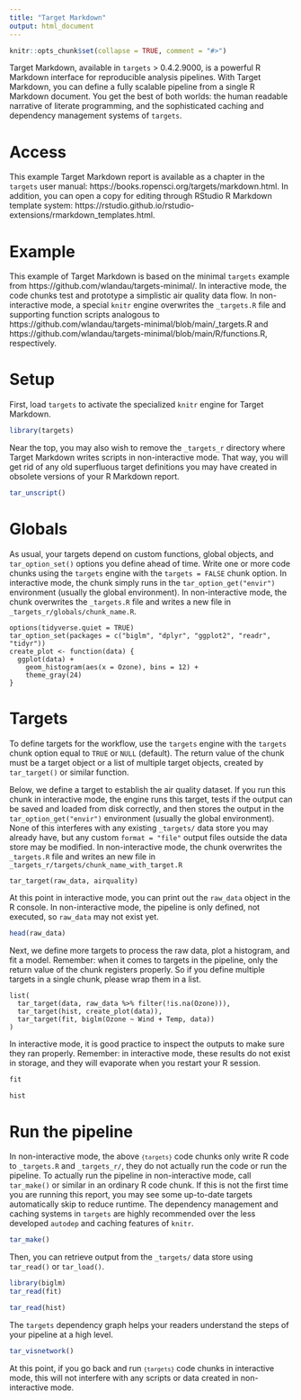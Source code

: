 ```yaml
---
title: "Target Markdown"
output: html_document
---
```


```r
knitr::opts_chunk$set(collapse = TRUE, comment = "#>")
```

Target Markdown, available in `targets` > 0.4.2.9000, is a powerful R Markdown interface for reproducible analysis pipelines. With Target Markdown, you can define a fully scalable pipeline from a single R Markdown document. You get the best of both worlds: the human readable narrative of literate programming, and the sophisticated caching and dependency management systems of `targets`.

# Access

This example Target Markdown report is available as a chapter in the `targets` user manual: https://books.ropensci.org/targets/markdown.html. In addition, you can open a copy for editing through RStudio R Markdown template system: https://rstudio.github.io/rstudio-extensions/rmarkdown_templates.html.

# Example

This example of Target Markdown is based on the minimal `targets` example from https://github.com/wlandau/targets-minimal/. In interactive mode, the code chunks test and prototype a simplistic air quality data flow. In non-interactive mode, a special `knitr` engine overwrites the `_targets.R` file and supporting function scripts analogous to https://github.com/wlandau/targets-minimal/blob/main/_targets.R and https://github.com/wlandau/targets-minimal/blob/main/R/functions.R, respectively. 

# Setup

First, load `targets` to activate the specialized `knitr` engine for Target Markdown.

```r
library(targets)
```

Near the top, you may also wish to remove the `_targets_r` directory where Target Markdown writes scripts in non-interactive mode. That way, you will get rid of any old superfluous target definitions you may have created in obsolete versions of your R Markdown report.

```r
tar_unscript()
```

# Globals

As usual, your targets depend on custom functions, global objects, and `tar_option_set()` options you define ahead of time. Write one or more code chunks using the `targets` engine with the `targets = FALSE` chunk option. In interactive mode, the chunk simply runs in the `tar_option_get("envir")` environment (usually the global environment). In non-interactive mode, the chunk overwrites the `_targets.R` file and writes a new file in `_targets_r/globals/chunk_name.R`.

```targets
options(tidyverse.quiet = TRUE)
tar_option_set(packages = c("biglm", "dplyr", "ggplot2", "readr", "tidyr"))
create_plot <- function(data) {
  ggplot(data) +
    geom_histogram(aes(x = Ozone), bins = 12) +
    theme_gray(24)
}
```

# Targets

To define targets for the workflow, use the `targets` engine with the `targets` chunk option equal to `TRUE` or `NULL` (default). The return value of the chunk must be a target object or a list of multiple target objects, created by `tar_target()` or similar function.

Below, we define a target to establish the air quality dataset. If you run this chunk in interactive mode, the engine runs this target, tests if the output can be saved and loaded from disk correctly, and then stores the output in the `tar_option_get("envir")` environment (usually the global environment). None of this interferes with any existing `_targets/` data store you may already have, but any custom `format = "file"` output files outside the data store may be modified. In non-interactive mode, the chunk overwrites the `_targets.R` file and writes an new file in `_targets_r/targets/chunk_name_with_target.R`

```targets
tar_target(raw_data, airquality)
```
At this point in interactive mode, you can print out the `raw_data` object in the R console. In non-interactive mode, the pipeline is only defined, not executed, so `raw_data` may not exist yet.

```r
head(raw_data)
```

Next, we define more targets to process the raw data, plot a histogram, and fit a model. Remember: when it comes to targets in the pipeline, only the return value of the chunk registers properly. So if you define multiple targets in a single chunk, please wrap them in a list.

```targets
list(
  tar_target(data, raw_data %>% filter(!is.na(Ozone))),
  tar_target(hist, create_plot(data)),
  tar_target(fit, biglm(Ozone ~ Wind + Temp, data))
)
```

In interactive mode, it is good practice to inspect the outputs to make sure they ran properly. Remember: in interactive mode, these results do not exist in storage, and they will evaporate when you restart your R session.

```r
fit
```

```r
hist
```

# Run the pipeline

In non-interactive mode, the above <code>```{targets}```</code> code chunks only write R code to `_targets.R` and `_targets_r/`, they do not actually run the code or run the pipeline. To actually run the pipeline in non-interactive mode, call `tar_make()` or similar in an ordinary R code chunk. If this is not the first time you are running this report, you may see some up-to-date targets automatically skip to reduce runtime. The dependency management and caching systems in `targets` are highly recommended over the less developed `autodep` and caching features of `knitr`.

```r
tar_make()
```

Then, you can retrieve output from the `_targets/` data store using `tar_read()` or `tar_load()`.

```r
library(biglm)
tar_read(fit)
```

```r
tar_read(hist)
```

The `targets` dependency graph helps your readers understand the steps of your pipeline at a high level.

```r
tar_visnetwork()
```

At this point, if you go back and run <code>```{targets}```</code> code chunks in interactive mode, this will not interfere with any scripts or data created in non-interactive mode.

